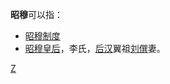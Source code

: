 '''昭穆'''可以指：
*[[昭穆制度|昭穆制度]]
*[[昭穆皇后|昭穆皇后]]，李氏，[[后汉|后汉]]翼祖[[刘僎|刘僎]]妻。
{{disamb}}
[[Category:二字消歧義|Z]]